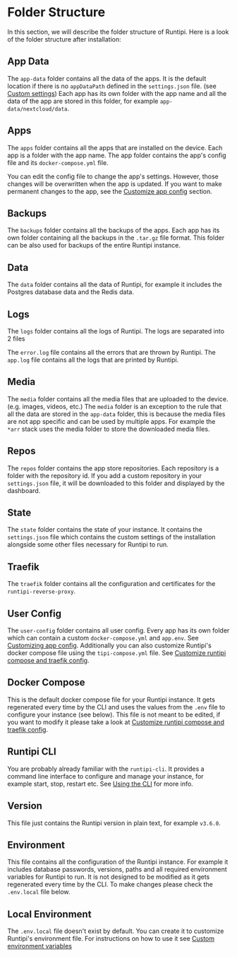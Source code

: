 
# Folder Structure

In this section, we will describe the folder structure of Runtipi.
Here is a look of the folder structure after installation:

<FileTree>
  <FileTree.Folder name="runtipi" defaultOpen>
    <FileTree.Folder name="app-data" />
    <FileTree.Folder name="apps" />
    <FileTree.Folder name="backups" />
    <FileTree.Folder name="data" />
    <FileTree.Folder name="logs" />
    <FileTree.Folder name="media" defaultClosed>
      <FileTree.Folder name="data" defaultClosed>
        <FileTree.Folder name="books" />
        <FileTree.Folder name="comics" />
        <FileTree.Folder name="images" />
        <FileTree.Folder name="movies" />
        <FileTree.Folder name="music" />
        <FileTree.Folder name="podcasts" />
        <FileTree.Folder name="roms" />
        <FileTree.Folder name="tv" />
      </FileTree.Folder>
      <FileTree.Folder name="downloads" defaultClosed>
        <FileTree.Folder name="watch" />
        <FileTree.Folder name="completed" />
        <FileTree.Folder name="incomplete" />
      </FileTree.Folder>
      <FileTree.Folder name="torrents" defaultClosed>
        <FileTree.Folder name="watch" />
        <FileTree.Folder name="completed" />
        <FileTree.Folder name="incomplete" />
      </FileTree.Folder>
      <FileTree.Folder name="usenet" defaultClosed>
        <FileTree.Folder name="watch" />
        <FileTree.Folder name="completed" />
        <FileTree.Folder name="incomplete" />
      </FileTree.Folder>
    </FileTree.Folder>
    <FileTree.Folder name="repos" />
    <FileTree.Folder name="state" />
    <FileTree.Folder name="traefik" />
    <FileTree.Folder name="user-config" />
    <FileTree.File name="docker-compose.yml" />
    <FileTree.File name="runtipi-cli" />
    <FileTree.File name="VERSION" />
    <FileTree.File name=".env" />
    <FileTree.File name=".env.local" />
  </FileTree.Folder>
</FileTree>

## App Data

The `app-data` folder contains all the data of the apps.
It is the default location if there is no `appDataPath` defined in the `settings.json` file. (see [Custom settings](/docs/getting-started/custom-settings))
Each app has its own folder with the app name and all the data of the app are stored in this folder, for example `app-data/nextcloud/data`.

## Apps

The `apps` folder contains all the apps that are installed on the device.
Each app is a folder with the app name. The app folder contains the app's config file and its `docker-compose.yml` file.

You can edit the config file to change the app's settings. However, those changes will be overwritten when the app is updated.
If you want to make permanent changes to the app, see the [Customize app config](/docs/guides/customize-app-config) section.

## Backups

The `backups` folder contains all the backups of the apps.
Each app has its own folder containing all the backups in the `.tar.gz` file format.
This folder can be also used for backups of the entire Runtipi instance.

## Data

The `data` folder contains all the data of Runtipi, for example it includes the Postgres database data and the
Redis data.

## Logs

The `logs` folder contains all the logs of Runtipi. The logs are separated into 2 files

<FileTree>
  <FileTree.Folder name="logs" defaultOpen>
    <FileTree.File name="error.log" />
    <FileTree.File name="app.log" />
  </FileTree.Folder>
</FileTree>

The `error.log` file contains all the errors that are thrown by Runtipi. The `app.log` file contains all the logs that are printed by Runtipi.

## Media

The `media` folder contains all the media files that are uploaded to the device. (e.g. images, videos, etc.)
The `media` folder is an exception to the rule that all the data are stored in the `app-data` folder,
this is because the media files are not app specific and can be used by multiple apps.
For example the `*arr` stack uses the media folder to store the downloaded media files.

## Repos

The `repos` folder contains the app store repositories. Each repository is a folder with the repository id.
If you add a custom repository in your `settings.json` file, it will be downloaded to this folder and displayed by the dashboard.

## State

The `state` folder contains the state of your instance. It contains the `settings.json` file which contains the custom settings of the installation alongside some other files necessary for Runtipi to run.

## Traefik

The `traefik` folder contains all the configuration and certificates for the `runtipi-reverse-proxy`.

## User Config

The `user-config` folder contains all user config.
Every app has its own folder which can contain a custom `docker-compose.yml` and `app.env`. See [Customizing app config](https://runtipi.io/docs/guides/customize-app-config).
Additionally you can also customize Runtipi's docker compose file using the `tipi-compose.yml` file. See [Customize runtipi compose and traefik config](https://runtipi.io/docs/guides/customize-compose-and-traefik).

## Docker Compose

This is the default docker compose file for your Runtipi instance.
It gets regenerated every time by the CLI and uses the values from the `.env` file to configure your instance (see below).
This file is not meant to be edited, if you want to modify it please take a look at [Customize runtipi compose and traefik config](https://runtipi.io/docs/guides/customize-compose-and-traefik).

## Runtipi CLI

You are probably already familiar with the `runtipi-cli`.
It provides a command line interface to configure and manage your instance, for example start, stop, restart etc.
See [Using the CLI](https://runtipi.io/docs/getting-started/using-the-cli) for more info.

## Version

This file just contains the Runtipi version in plain text, for example `v3.6.0`.

## Environment

This file contains all the configuration of the Runtipi instance.
For example it includes database passwords, versions, paths and all required environment variables for Runtipi to run.
It is not designed to be modified as it gets regenerated every time by the CLI.
To make changes please check the `.env.local` file below.

## Local Environment

The `.env.local` file doesn't exist by default.
You can create it to customize Runtipi's environment file.
For instructions on how to use it see [Custom environment variables](https://runtipi.io/docs/getting-started/custom-environment-variables)
